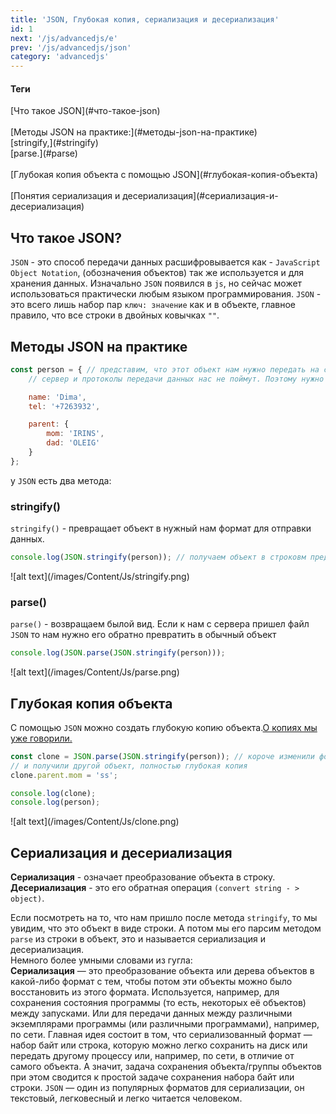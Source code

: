 ```yaml
---
title: 'JSON, Глубокая копия, сериализация и десериализация'
id: 1
next: '/js/advancedjs/e'
prev: '/js/advancedjs/json'
category: 'advancedjs'
---
```

#### Теги
<div className='tag_js'>[Что такое JSON](#что-такое-json)</div><br/>
<div className='tag_js'>[Методы JSON на практике:](#методы-json-на-практике)</div>
<div className='mini_tag_js'>[stringify,](#stringify)</div>
<div className='mini_tag_js'>[parse.](#parse)</div> <br/>
<div className='tag_js'>[Глубокая копия объекта с помощью JSON](#глубокая-копия-объекта)</div> <br/>
<div className='tag_js'>[Понятия сериализация и десериализация](#сериализация-и-десериализация)</div>






## Что такое JSON?
`JSON` - это способ передачи данных расшифровывается как - `JavaScript Object Notation`, (обозначения объектов)
так же используется и для хранения данных.
Изначально `JSON` появился в  `js`, но сейчас может использоваться практически любым языком программирования.
`JSON` - это всего лишь набор пар `ключ: значение` как и в объекте, главное правило, что все строки в двойных ковычках `""`.

## Методы JSON на практике
```javaScript
const person = { // представим, что этот объект нам нужно передать на сервер, на бекенд. На прямую объект мы не можем отправить
    // сервер и протоколы передачи данных нас не поймут. Поэтому нужно превратить в один из вариантов который можно транспортировать.

    name: 'Dima',
    tel: '+7263932',

    parent: {
        mom: 'IRINS',
        dad: 'OLEIG'
    }
};
```
у `JSON` есть два метода:
### stringify()
 `stringify()` - превращает объект в нужный нам формат для отправки данных.
```javaScript
console.log(JSON.stringify(person)); // получаем объект в строковм представлении в котором все в "" кавычках
```

<div className='container-img'> <span className="img"> ![alt text](/images/Content/Js/stringify.png) </span></div>

### parse()
`parse()` - возвращаем былой вид.
Если к нам с сервера пришел файл `JSON` то нам нужно его обратно превратить в обычный объект
```javaScript
console.log(JSON.parse(JSON.stringify(person))); 
```

<div className='container-img'> <span className="img"> ![alt text](/images/Content/Js/parse.png) </span></div>

## Глубокая копия объекта ##
С помощью `JSON` можно создать глубокую копию объекта.[О копиях мы уже говорили.](https://github.com/Aquariids/MyJS/blob/main/app/Programming/Basic%20js/Copying%20objects%20and%20links.md#-%D1%81%D0%BE%D0%B7%D0%B4%D0%B0%D0%B4%D0%B8%D0%BC-%D0%BF%D0%BE%D0%B2%D0%B5%D1%80%D1%85%D0%BD%D0%BE%D1%81%D1%82%D0%BD%D1%83%D1%8E-%D0%BA%D0%BE%D0%BF%D0%B8%D1%8E-%D0%BE%D0%B1%D1%8A%D0%B5%D0%BA%D1%82%D0%B0-)
```javaScript
const clone = JSON.parse(JSON.stringify(person)); // короче изменили формат объекта, а потом распарсили в переменную clone
// и получили другой объект, полностью глубокая копия
clone.parent.mom = 'ss';

console.log(clone);
console.log(person);
```
<div className='container-img'> <span className="img"> ![alt text](/images/Content/Js/clone.png) </span></div>

##  Сериализация и десериализация ##
<b>Сериализация</b> - означает преобразование объекта в строку.<br/>
<b>Десериализация</b> - это его обратная операция `(convert string - > object)`.<br/>

Если посмотреть на то, что нам пришло после метода `stringify`, то мы увидим, что это объект в виде строки.
А потом мы его парсим методом `parse` из строки в объект, это и называется сериализация и десериализация.<br/>
Немного более умными словами из гугла:<br/>
<b>Сериализация</b> — это преобразование объекта или дерева объектов в какой-либо формат с тем, чтобы потом эти объекты можно было восстановить из этого формата.
Используется, например, для сохранения состояния программы (то есть, некоторых её объектов) между запусками. Или для передачи данных между различными экземплярами
программы (или различными программами), например, по сети.
Главная идея состоит в том, что сериализованный формат — набор байт или строка, которую можно легко сохранить на диск или передать другому процессу или, например, по сети,
в отличие от самого объекта. А значит, задача сохранения объекта/группы объектов при этом сводится к простой задаче сохранения набора байт или строки.
`JSON` — один из популярных форматов для сериализации, он текстовый, легковесный и легко читается человеком.

